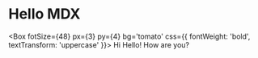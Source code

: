 
# Hello MDX

<Box
  fotSize={48}
  px={3}
  py={4}
  bg='tomato'
  css={{
    fontWeight: 'bold',
    textTransform: 'uppercase'
  }}>
  Hi Hello!
  How are you?
</Box>

